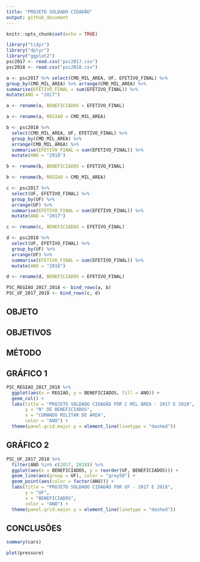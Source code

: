 ---
title: "PROJETO SOLDADO CIDADÃO"
output: github_document
---

```{r setup, include=FALSE}
knitr::opts_chunk$set(echo = TRUE)

library("tidyr")
library("dplyr")
library("ggplot2")
psc2017 <- read.csv("psc2017.csv")
psc2018 <- read.csv("psc2018.csv")

a <- psc2017 %>% select(CMD_MIL_AREA, UF, EFETIVO_FINAL) %>%
group_by(CMD_MIL_AREA) %>% arrange(CMD_MIL_AREA) %>%
summarise(EFETIVO_FINAL = sum(EFETIVO_FINAL)) %>%
mutate(ANO = "2017")

a <- rename(a, BENEFICIADOS = EFETIVO_FINAL)

a <- rename(a, REGIAO = CMD_MIL_AREA)

b <- psc2018 %>% 
  select(CMD_MIL_AREA, UF, EFETIVO_FINAL) %>%
  group_by(CMD_MIL_AREA) %>% 
  arrange(CMD_MIL_AREA) %>% 
  summarise(EFETIVO_FINAL = sum(EFETIVO_FINAL)) %>% 
  mutate(ANO = "2018")

b <- rename(b, BENEFICIADOS = EFETIVO_FINAL)

b <- rename(b, REGIAO = CMD_MIL_AREA)

c <- psc2017 %>% 
  select(UF, EFETIVO_FINAL) %>%
  group_by(UF) %>% 
  arrange(UF) %>% 
  summarise(EFETIVO_FINAL = sum(EFETIVO_FINAL)) %>% 
  mutate(ANO = "2017")

c <- rename(c, BENEFICIADOS = EFETIVO_FINAL)

d <- psc2018 %>% 
  select(UF, EFETIVO_FINAL) %>%
  group_by(UF) %>% 
  arrange(UF) %>% 
  summarise(EFETIVO_FINAL = sum(EFETIVO_FINAL)) %>% 
  mutate(ANO = "2018")

d <- rename(d, BENEFICIADOS = EFETIVO_FINAL)

PSC_REGIAO_2017_2018 <- bind_rows(a, b)
PSC_UF_2017_2018 <- bind_rows(c, d)
```

## OBJETO

## OBJETIVOS

## MÉTODO

## GRÁFICO 1

```{r grafico 1, echo=FALSE}
PSC_REGIAO_2017_2018 %>% 
  ggplot(aes(x = REGIAO, y = BENEFICIADOS, fill = ANO)) +
  geom_col() +
  labs(title = "PROJETO SOLDADO CIDADÃO POR C MIL ÁREA - 2017 E 2018",
       y = "N° DE BENEFICIADOS",
       x = "COMANDO MILITAR DE ÁREA",
       color = "ANO") +
  theme(panel.grid.major.y = element_line(linetype = "dashed"))
```

## GRÁFICO 2

```{r grafico 2, echo=FALSE}
PSC_UF_2017_2018 %>% 
  filter(ANO %in% c(2017, 2018)) %>%
  ggplot(aes(x = BENEFICIADOS, y = reorder(UF, BENEFICIADOS))) +
  geom_line(aes(group = UF), color = "grey50") +
  geom_point(aes(color = factor(ANO))) + 
  labs(title = "PROJETO SOLDADO CIDADÃO POR UF - 2017 E 2018",
       y = "UF",
       x = "BENEFICIADOS",
       color = "ANO") +
  theme(panel.grid.major.y = element_line(linetype = "dashed"))
```

## CONCLUSÕES

```{r cars}
summary(cars)
```

```{r pressure, echo=FALSE}
plot(pressure)
```
